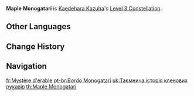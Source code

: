 {{Constellation Infobox
|image       = Constellation Maple Monogatari.png
|description = Increases the Level of [[Chihayaburu]] by 3.<br />Maximum upgrade level is 15.
|level       = 3
|character   = Kaedehara Kazuha
|utility1    = Talent Level Increase
|utility2    = Elemental Skill Level Increase
}}
'''Maple Monogatari''' is [[Kaedehara Kazuha]]'s [[Level 3 Constellation]].
<!--
==Gameplay Notes==
-->

==Other Languages==
{{Other Languages
|en      = Maple Monogatari
|zhs     = 枫袖奇谭
|zhs_rm  = Fēng Xiù Qí Tán
|zht     = 楓袖奇譚
|zht_rm  = Fēng Xiù Qí Tán
|zh_tl   = 
|ja      = 楓袖奇譚
|ja_rm   = Kaede Sode Kitan{{Assumed}}
|ja_tl   = Maple Sleeve Mysterious Story
|ko      = 단풍 소매 기담
|ko_rm   = Danpung Somae Gidam
|ko_tl   = Maple Sleeve Story
|es      = Leyenda de los arces
|es_tl   = Legend of the Maples
|fr      = Mystère d'érable
|fr_tl   = Maple Mystery
|ru      = Кленовая легенда
|ru_tl   = Maple Legend
|th      = Maple Monogatari
|vi      = Phong Tụ Kỳ Đàm
|vi_tl   = 
|de      = Ahorn-Monogatari
|de_tl   = Maple Monogatari
|id      = Maple Monogatari
|pt      = Bordo Monogatari
|pt_tl   = Maple Monogatari
}}

==Change History==
{{Change History|1.6}}

==Navigation==
{{Talent Navbox|Kaedehara Kazuha}}

[[fr:Mystère d'érable]]
[[pt-br:Bordo Monogatari]]
[[uk:Таємнича історія кленових рукавів]]
[[th:Maple Monogatari]]